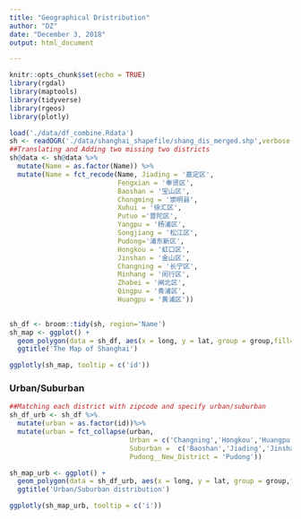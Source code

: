 ```yaml
---
title: "Geographical Dristribution"
author: "DZ"
date: "December 3, 2018"
output: html_document

---
```


```r
knitr::opts_chunk$set(echo = TRUE)
library(rgdal)
library(maptools)
library(tidyverse)
library(rgeos)
library(plotly)
```


```r
load('./data/df_combine.Rdata')
sh <- readOGR('./data/shanghai_shapefile/shang_dis_merged.shp',verbose = F)
##Translating and Adding two missing two districts
sh@data <- sh@data %>% 
  mutate(Name = as.factor(Name)) %>%
  mutate(Name = fct_recode(Name, Jiading = '嘉定区',
                           Fengxian = '奉贤区',
                           Baoshan = '宝山区',
                           Chongming = '崇明县',
                           Xuhui = '徐汇区',
                           Putuo ='普陀区',
                           Yangpu = '杨浦区',
                           Songjiang = '松江区',
                           Pudong='浦东新区',
                           Hongkou = '虹口区',
                           Jinshan = '金山区',
                           Changning = '长宁区',
                           Minhang = '闵行区',
                           Zhabei = '闸北区',
                           Qingpu = '青浦区', 
                           Huangpu = '黄浦区'))

 
sh_df <- broom::tidy(sh, region='Name')
sh_map <- ggplot() + 
  geom_polygon(data = sh_df, aes(x = long, y = lat, group = group,fill=id,alpha = .5), colour = "black")+
  ggtitle('The Map of Shanghai')

ggplotly(sh_map, tooltip = c('id'))
```

### Urban/Suburban
```r
##Matching each district with zipcode and specify urban/suburban
sh_df_urb <- sh_df %>%
  mutate(urban = as.factor(id))%>% 
  mutate(urban = fct_collapse(urban, 
                              Urban = c('Changning','Hongkou','Huangpu','Putuo','Xuhui','Yangpu','Zhabei'),
                              Suburban =  c('Baoshan','Jiading','Jinshan','Minhang','Chongming','Qingpu','Songjiang','Fengxian'),
                              Pudong__New_District = 'Pudong'))

sh_map_urb <- ggplot() + 
  geom_polygon(data = sh_df_urb, aes(x = long, y = lat, group = group,fill=urban,alpha = .5), colour = "black")+
  ggtitle('Urban/Suburban distribution')

ggplotly(sh_map_urb, tooltip = c('i'))
```

